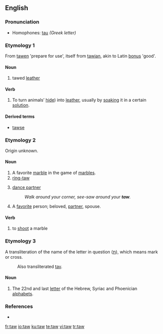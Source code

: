 {{see|Taw}}
==English==
===Pronunciation===
*Homophones: [[tau]] ''(Greek letter)''

===Etymology 1===
From {{ME.}} [[tawen]] 'prepare for use', itself from {{OE.}} [[tawian]], akin to Latin [[bonus]] 'good'.

====Noun====
{{en-noun}}

# {{obsolete}} tawed [[leather]]

====Verb====
{{en-verb}}

# {{transitive}} To turn animals’ [[hide]]) into [[leather]], usually by [[soak]]ing it in a certain [[solution]].

====Derived terms====
* [[tawse]]

===Etymology 2===
Origin unknown.

====Noun====
{{en-noun}}

# A favorite [[marble]] in the game of [[marbles]].
# [[ring-taw]]
# {{context|square dancing}} [[dance partner]]
#: ''Walk around your corner, see-saw around your '''taw'''.''
# A [[favorite]] person; beloved, [[partner]], spouse.

====Verb====
{{en-verb}}

# to [[shoot]] a marble

===Etymology 3===
A transliteration of the {{He.}} name of the letter in question ([[ת]]), which means mark or cross.
: Also transliterated [[tav]].

====Noun====
{{en-noun}}

# The 22nd and last [[letter]] of the Hebrew, Syriac and Phoenician [[alphabet]]s.

===References===
* {{R:Websters}}

[[fr:taw]]
[[io:taw]]
[[ku:taw]]
[[te:taw]]
[[vi:taw]]
[[tr:taw]]